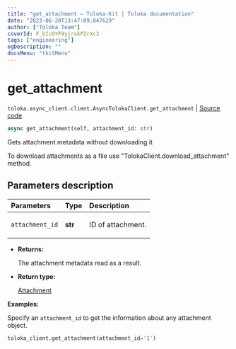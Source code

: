 ```yaml
---
title: "get_attachment — Toloka-Kit | Toloka documentation"
date: "2023-06-20T13:47:09.847629"
author: ["Toloka Team"]
coverId: F_bIcOYF9yjrxkPZrXc3
tags: ["engineering"]
ogDescription: ""
docsMenu: "tkitMenu"
---
```


# get_attachment

`toloka.async_client.client.AsyncTolokaClient.get_attachment` | [Source code](https://github.com/Toloka/toloka-kit/blob/v1.2.0/src/async_client/client.py#L0)

```python
async get_attachment(self, attachment_id: str)
```

Gets attachment metadata without downloading it

To download attachments as a file use "TolokaClient.download_attachment" method.

## Parameters description

| Parameters | Type | Description |
| :----------| :----| :-----------|
`attachment_id`|**str**|<p>ID of attachment.</p>

* **Returns:**

  The attachment metadata read as a result.

* **Return type:**

  [Attachment](/docs/toloka-kit/reference/toloka.client.attachment.Attachment)

**Examples:**

Specify an `attachment_id` to get the information about any attachment object.

```python
toloka_client.get_attachment(attachment_id='1')
```
